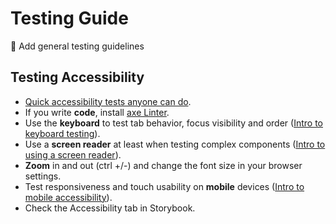 
<Meta title="Guides/Testing Guide" />

# Testing Guide

🚧 Add general testing guidelines

## Testing Accessibility

- [Quick accessibility tests anyone can do](https://tetralogical.com/blog/2022/01/18/quick-accessibility-tests-anyone-can-do/).
- If you write **code**, install [axe Linter](https://marketplace.visualstudio.com/items?itemName=deque-systems.vscode-axe-linter).
- Use the **keyboard** to test tab behavior, focus visibility and order ([Intro to keyboard testing](https://webaim.org/techniques/keyboard/)).
- Use a **screen reader** at least when testing complex components ([Intro to using a screen reader](https://tetralogical.com/blog/2021/09/29/browsing-with-a-desktop-screen-reader/)).
- **Zoom** in and out (ctrl +/-) and change the font size in your browser settings.
- Test responsiveness and touch usability on **mobile** devices ([Intro to mobile accessibility](https://developer.mozilla.org/en-US/docs/Learn/Accessibility/Mobile)).
- Check the Accessibility tab in Storybook.
